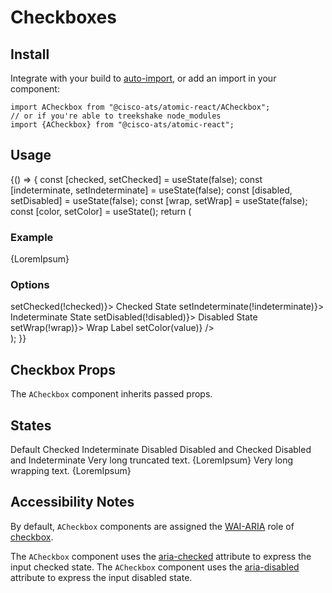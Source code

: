 

<Meta title="Components/Checkboxes" component={ACheckbox} />

# Checkboxes

## Install

Integrate with your build to [auto-import](?path=/docs/getting-started--page#integrating), or add an import in your component:

```
import ACheckbox from "@cisco-ats/atomic-react/ACheckbox";
// or if you're able to treekshake node_modules
import {ACheckbox} from "@cisco-ats/atomic-react";
```

## Usage

<Preview>
  <Story name="usage-1">
    <YourComponent>
      {() => {
        const [checked, setChecked] = useState(false);
        const [indeterminate, setIndeterminate] = useState(false);
        const [disabled, setDisabled] = useState(false);
        const [wrap, setWrap] = useState(false);
        const [color, setColor] = useState();
        return (
          <div>
            <h3>Example</h3>
            <ACheckbox
              checked={checked}
              color={color}
              disabled={disabled}
              indeterminate={indeterminate}
              wrap={wrap}>
              {LoremIpsum}
            </ACheckbox>
            <ADivider />
            <h3>Options</h3>
            <div className="d-flex mt-4 flex-column">
              <ACheckbox checked={checked} onClick={() => setChecked(!checked)}>
                Checked State
              </ACheckbox>
              <ACheckbox
                checked={indeterminate}
                onClick={() => setIndeterminate(!indeterminate)}>
                Indeterminate State
              </ACheckbox>
              <ACheckbox
                checked={disabled}
                onClick={() => setDisabled(!disabled)}>
                Disabled State
              </ACheckbox>
              <ACheckbox checked={wrap} onClick={() => setWrap(!wrap)}>
                Wrap Label
              </ACheckbox>
              <ASelect
                label="Color"
                items={[
                  "cisco-blue",
                  "grape",
                  "magenta--burnt-1",
                  "fern--wash-1",
                  "rgba(238, 85, 65, 0.8)"
                ]}
                onSelected={(value) => setColor(value)}
              />
            </div>
          </div>
        );
      }}
    </YourComponent>
  </Story>
</Preview>

## Checkbox Props

The `ACheckbox` component inherits passed props.

<Props of={ACheckbox} />

## States

<Preview>
  <Story name="states-1">
    <div className="d-flex flex-column">
      <ACheckbox>Default</ACheckbox>
      <ACheckbox checked>Checked</ACheckbox>
      <ACheckbox indeterminate>Indeterminate</ACheckbox>
      <ACheckbox disabled>Disabled</ACheckbox>
      <ACheckbox disabled checked>
        Disabled and Checked
      </ACheckbox>
      <ACheckbox disabled indeterminate>
        Disabled and Indeterminate
      </ACheckbox>
      <ACheckbox>Very long truncated text. {LoremIpsum}</ACheckbox>
      <ACheckbox wrap>Very long wrapping text. {LoremIpsum}</ACheckbox>
    </div>
  </Story>
</Preview>

## Accessibility Notes

By default, `ACheckbox` components are assigned the [WAI-ARIA](https://www.w3.org/WAI/standards-guidelines/aria/) role of [checkbox](https://www.w3.org/TR/wai-aria/#checkbox).

The `ACheckbox` component uses the [aria-checked](https://www.w3.org/TR/wai-aria/#aria-checked) attribute to express the input checked state.
The `ACheckbox` component uses the [aria-disabled](https://www.w3.org/TR/wai-aria/#aria-disabled) attribute to express the input disabled state.
